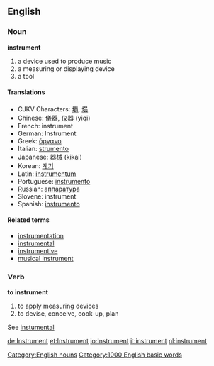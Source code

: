 ==English==
===Noun===
'''instrument'''
#a device used to produce music
#a measuring or displaying device
#a tool

====Translations====
*CJKV Characters: [[塤]], [[埙]]
*Chinese: [[儀器]], [[仪器]] (yiqi)
*French: instrument
*German: Instrument
*Greek: [[όργανο]]
*Italian: [[strumento]]
*Japanese: [[器械]] (kikai)
*Korean: [[계기]]
*Latin: [[instrumentum]]
*Portuguese: [[instrumento]]
*Russian: [[аппаратура]]
*Slovene: instrument
*Spanish: [[instrumento]]

====Related terms====
*[[instrumentation]]
*[[instrumental]]
*[[instrumentive]]
*[[musical instrument]]

===Verb===
'''to instrument'''

#to apply measuring devices
#to devise, conceive, cook-up, plan

See [[instumental]]

[[Category:English nouns]]

[[Category:1000 English basic words]]

[[de:Instrument]]
[[et:Instrument]]
[[io:Instrument]]
[[it:instrument]]
[[nl:instrument]]